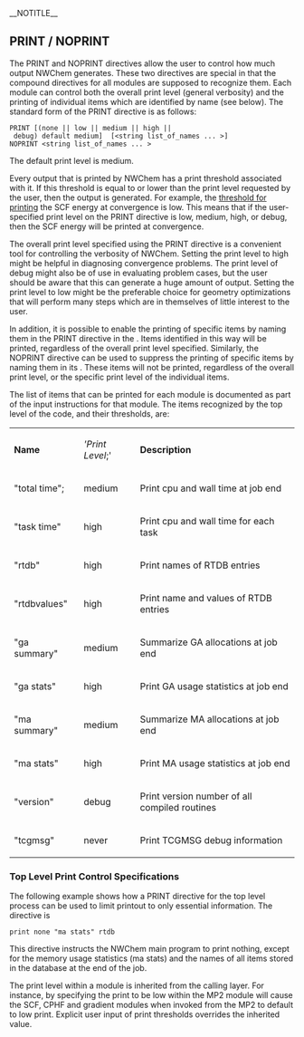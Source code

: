 __NOTITLE__
==PRINT / NOPRINT ==

The PRINT and NOPRINT directives allow the user to control how much output NWChem generates. These two directives are
special in that the compound directives for all modules are supposed to recognize them. Each module can control both the overall
print level (general verbosity) and the printing of individual items which are identified by name (see below). The standard form of the PRINT directive is as follows:

 PRINT [(none || low || medium || high || debug) default medium]  [<string list_of_names ... >]
 NOPRINT <string list_of_names ... >

The default print level is medium.

Every output that is printed by NWChem has a print threshold associated with it. If this threshold is equal to or lower than the
print level requested by the user, then the output is generated. For example, the [[Release66:Hartree-Fock Theory for Molecules#Printing Information from the SCF Module|threshold for printing]] the SCF energy at convergence is low. This means that if the user-specified print level on the PRINT directive is
low, medium, high, or debug, then the SCF energy will be printed at convergence.

The overall print level specified using the PRINT directive is a convenient tool for controlling the verbosity of NWChem. Setting the print level to high might be helpful in diagnosing convergence problems. The print level of debug might also be of use in evaluating problem cases, but the user should be aware that this can generate a huge amount of output. Setting the print level to low might be the preferable choice for geometry optimizations that will perform many steps which are in themselves of little interest to the user.

In addition, it is possible to enable the printing of specific items by naming them in the PRINT directive in the <list_of_names>. Items identified in this way will be printed, regardless of the overall print level specified. Similarly, the NOPRINT directive can be used to suppress the printing of specific items by naming them in its <list_of_names>. These items will not be printed, regardless of the overall print level, or the specific print level of the individual items.

The list of items that can be printed for each module is documented as part of the input instructions for that module. The items recognized by the top level of the code, and their thresholds, are:

{| border='1' cellspacing='0'
| '''Name'''
| '''Print Level'';'
| '''Description'''
|-
| "total time";
| medium
| Print cpu and wall time at job end
|-
| &quot;task time&quot;
| high
| Print cpu and wall time for each task
|-
| &quot;rtdb&quot;
| high
| Print names of RTDB entries
|-
| &quot;rtdbvalues&quot;
| high
| Print name and values of RTDB entries
|-
| &quot;ga summary&quot;
| medium
| Summarize GA allocations at job end
|-
| &quot;ga stats&quot;
| high
| Print GA usage statistics at job end
|-
| &quot;ma summary&quot;
| medium
| Summarize MA allocations at job end
|-
| &quot;ma stats&quot;
| high
| Print MA usage statistics at job end
|-
| &quot;version&quot;
| debug
| Print version number of all compiled routines
|-
| &quot;tcgmsg&quot;
| never
| Print TCGMSG debug information
|}

===Top Level Print Control Specifications===

The following example shows how a PRINT directive for the top level process can be used to limit printout to only essential information. The directive is

 print none "ma stats" rtdb

This directive instructs the NWChem main program to print nothing, except for the memory usage statistics (ma stats) and the names of all items stored in the database at the end of the job.

The print level within a module is inherited from the calling layer. For instance, by specifying the print to be low within the MP2 module will cause the SCF, CPHF and gradient modules when invoked from the MP2 to default to low print. Explicit user input of print thresholds overrides the inherited value.
